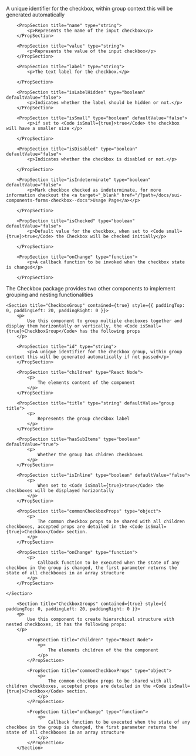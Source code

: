 
<PackageInstallGuide packageName="@wpmudev/sui-checkbox" />

<Section title="Props" border={true}>
		<PropSection title="id" type="string">
    		<p>A unique identifier for the checkbox, within group context this will be generated automatically</p>
    	</PropSection>

		<PropSection title="name" type="string">
    		<p>Represents the name of the input checkbox</p>
    	</PropSection>

		<PropSection title="value" type="string">
    		<p>Represents the value of the input checkbox</p>
    	</PropSection>

    	<PropSection title="label" type="string">
    		<p>The text label for the checkbox.</p>

    	</PropSection>

		<PropSection title="isLabelHidden" type="boolean" defaultValue="false">
    		<p>Indicates whether the label should be hidden or not.</p>
    	</PropSection>

		<PropSection title="isSmall" type="boolean" defaultValue="false">
    		<p>if set to <Code isSmall={true}>true</Code> the checkbox will have a smaller size </p>

    	</PropSection>

		<PropSection title="isDisabled" type="boolean" defaultValue="false">
    		<p>Indicates whether the checkbox is disabled or not.</p>

    	</PropSection>

		<PropSection title="isIndeterminate" type="boolean" defaultValue="false">
    		<p>Mark checkbox checked as indeterminate, for more information checkout the <a target="_blank" href="/?path=/docs/sui-components-forms-checkbox--docs">Usage Page</a></p>

    	</PropSection>

		<PropSection title="isChecked" type="boolean" defaultValue="false">
    		<p>Default value for the checkbox, when set to <Code small={true}>true</Code> the Checkbox will be checked initially</p>

    	</PropSection>

		<PropSection title="onChange" type="function">
    		<p>A callback function to be invoked when the checkbox state is changed</p>

    	</PropSection>

</Section>

<Section
	title="Groups & Nesting"
	contained={true}
	style={{ paddingTop: 30, paddingBottom: 0 }}
>
		<p>The Checkbox package provides two other components to implement grouping and nesting functionalities</p>

    <Section title="CheckboxGroup" contained={true} style={{ paddingTop: 0, paddingLeft: 20, paddingRight: 0 }}>
    	<p>
    		Use this component to group multiple checboxes together and display them horizontally or vertically, the <Code isSmall={true}>CheckboxGroup</Code> has the following props
    	</p>

		<PropSection title="id" type="string">
			<p>A unique identifier for the checkbox group, within group context this will be generated automatically if not passed</p>
		</PropSection>

    	<PropSection title="children" type="React Node">
    		<p>
    			The elements content of the component
    		</p>
    	</PropSection>

    	<PropSection title="title" type="string" defaultValue="group title">
    		<p>
    			Represents the group checkbox label
    		</p>
    	</PropSection>

    	<PropSection title="hasSubItems" type="boolean" defaultValue="true">
    		<p>
    			Whether the group has chldren checkboxes
    		</p>
    	</PropSection>

    	<PropSection title="isInline" type="boolean" defaultValue="false">
    		<p>
    			When set to <Code isSmall={true}>true</Code> the checkboxes will be displayed horizontally
    		</p>
    	</PropSection>

    	<PropSection title="commonCheckboxProps" type="object">
    		<p>
    			The common checkbox props to be shared with all children checkboxes, accepted props are detailed in the <Code isSmall={true}>Checkbox</Code> section.
    		</p>
    	</PropSection>

    	<PropSection title="onChange" type="function">
    		<p>
    			Callback function to be executed when the state of any checkbox in the group is changed, the first parameter returns the state of all checkboxes in an array structure
    		</p>
    	</PropSection>

    </Section>

    	<Section title="CheckboxGroups" contained={true} style={{ paddingTop: 0, paddingLeft: 20, paddingRight: 0 }}>
    	<p>
    		Use this component to create hierarchical structure with nested checkboxes, it has the following props:
    	</p>
    		
			<PropSection title="children" type="React Node">
    			<p>
    				The elements children of the the component
    			</p>
    		</PropSection>

			<PropSection title="commonCheckboxProps" type="object">
				<p>
					The common checkbox props to be shared with all children checkboxes, accepted props are detailed in the <Code isSmall={true}>Checkbox</Code> section.
				</p>
    		</PropSection>

			<PropSection title="onChange" type="function">
				<p>
					Callback function to be executed when the state of any checkbox in the group is changed, the first parameter returns the state of all checkboxes in an array structure
				</p>
    		</PropSection>
    	</Section>

</Section>

<CommonPropsNotice />
